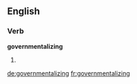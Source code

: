 ==English==

===Verb===
'''governmentalizing'''

# {{present participle of|governmentalize}}

[[de:governmentalizing]]
[[fr:governmentalizing]]